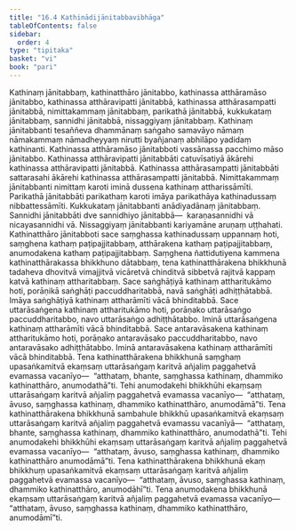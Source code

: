 ```yaml
---
title: "16.4 Kathinādijānitabbavibhāga"
tableOfContents: false
sidebar:
  order: 4
type: "tipitaka"
basket: "vi"
book: "pari"
---
```



<DynamicBreadcrumb />

<Division number="412" book="pari" e="ch" v="5" p="308">

<Paragraph number="1904" book="pari">
Kathinaṃ jānitabbaṃ, kathinatthāro jānitabbo, kathinassa atthāramāso jānitabbo, kathinassa atthāravipatti jānitabbā, kathinassa atthārasampatti jānitabbā, nimittakammaṃ jānitabbaṃ, parikathā jānitabbā, kukkukataṃ jānitabbaṃ, sannidhi jānitabbā, nissaggiyaṃ jānitabbaṃ.
</Paragraph>

<Paragraph number="1905" book="pari">
<Emphasis>Kathinaṃ jānitabban</Emphasis>ti tesaññeva dhammānaṃ saṅgaho samavāyo nāmaṃ nāmakammaṃ nāmadheyyaṃ nirutti byañjanaṃ abhilāpo yadidaṃ kathinanti.
</Paragraph>

<Paragraph number="1906" book="pari">
<Emphasis>Kathinassa atthāramāso jānitabbo</Emphasis>ti vassānassa pacchimo māso jānitabbo.
</Paragraph>

<Paragraph number="1907" book="pari">
<Emphasis>Kathinassa atthāravipatti jānitabbā</Emphasis>ti catuvīsatiyā ākārehi kathinassa atthāravipatti jānitabbā.
</Paragraph>

<Paragraph number="1908" book="pari">
<Emphasis>Kathinassa atthārasampatti jānitabbā</Emphasis>ti sattarasahi ākārehi kathinassa atthārasampatti jānitabbā.
</Paragraph>

<Paragraph number="1909" book="pari">
<Emphasis>Nimittakammaṃ jānitabban</Emphasis>ti nimittaṃ karoti iminā dussena kathinaṃ attharissāmīti.
</Paragraph>

<Paragraph number="1910" book="pari">
<Emphasis>Parikathā jānitabbā</Emphasis>ti parikathaṃ karoti imāya parikathāya kathinadussaṃ nibbattessāmīti.
</Paragraph>

<Paragraph number="1911" book="pari">
<Emphasis>Kukkukataṃ jānitabban</Emphasis>ti anādiyadānaṃ jānitabbaṃ.
</Paragraph>

<Paragraph number="1912" book="pari">
<Emphasis>Sannidhi jānitabbā</Emphasis>ti dve sannidhiyo jānitabbā—  karaṇasannidhi vā nicayasannidhi vā.
</Paragraph>

<Paragraph number="1913" book="pari">
<Emphasis>Nissaggiyaṃ jānitabban</Emphasis>ti kariyamāne aruṇaṃ uṭṭhahati.
</Paragraph>

<Paragraph number="1914" book="pari">
<Emphasis>Kathinatthāro jānitabbo</Emphasis>ti sace saṃghassa kathinadussaṃ uppannaṃ hoti, saṃghena kathaṃ paṭipajjitabbaṃ, atthārakena kathaṃ paṭipajjitabbaṃ, anumodakena kathaṃ paṭipajjitabbaṃ.
</Paragraph>

</Division>
<Division number="413" book="pari" e="ch" v="5" p="308">

<Paragraph number="1915" book="pari">
Saṃghena ñattidutiyena kammena kathinatthārakassa bhikkhuno dātabbaṃ, tena kathinatthārakena bhikkhunā tadaheva dhovitvā vimajjitvā vicāretvā chinditvā sibbetvā rajitvā kappaṃ katvā kathinaṃ attharitabbaṃ. Sace saṅghāṭiyā kathinaṃ attharitukāmo hoti, porāṇikā saṅghāṭi paccuddharitabbā, navā saṅghāṭi adhiṭṭhātabbā. Imāya saṅghāṭiyā kathinaṃ attharāmīti vācā bhinditabbā. Sace uttarāsaṅgena kathinaṃ attharitukāmo hoti, porāṇako uttarāsaṅgo paccuddharitabbo, navo uttarāsaṅgo adhiṭṭhātabbo. Iminā uttarāsaṅgena kathinaṃ attharāmīti vācā bhinditabbā. Sace antaravāsakena kathinaṃ attharitukāmo hoti, porāṇako antaravāsako paccuddharitabbo, navo antaravāsako adhiṭṭhātabbo. Iminā antaravāsakena kathinaṃ attharāmīti vācā bhinditabbā. Tena kathinatthārakena bhikkhunā saṃghaṃ upasaṅkamitvā ekaṃsaṃ uttarāsaṅgaṃ karitvā añjaliṃ paggahetvā evamassa vacanīyo—  “atthataṃ, bhante, saṃghassa kathinaṃ, dhammiko kathinatthāro, anumodathā”ti. Tehi anumodakehi bhikkhūhi ekaṃsaṃ uttarāsaṅgaṃ karitvā añjaliṃ paggahetvā evamassa vacanīyo—  “atthataṃ, āvuso, saṃghassa kathinaṃ, dhammiko kathinatthāro, anumodāmā”ti. Tena kathinatthārakena bhikkhunā sambahule bhikkhū upasaṅkamitvā ekaṃsaṃ uttarāsaṅgaṃ karitvā añjaliṃ paggahetvā evamassu vacanīyā—  “atthataṃ, bhante, saṃghassa kathinaṃ, dhammiko kathinatthāro, anumodathā”ti. Tehi anumodakehi bhikkhūhi ekaṃsaṃ uttarāsaṅgaṃ karitvā añjaliṃ paggahetvā evamassa vacanīyo—  “atthataṃ, āvuso, saṃghassa kathinaṃ, dhammiko kathinatthāro anumodāmā”ti. Tena kathinatthārakena bhikkhunā ekaṃ bhikkhuṃ upasaṅkamitvā ekaṃsaṃ uttarāsaṅgaṃ karitvā añjaliṃ paggahetvā evamassa vacanīyo—  “atthataṃ, āvuso, saṃghassa kathinaṃ, dhammiko kathinatthāro, anumodāhī”ti. Tena anumodakena bhikkhunā ekaṃsaṃ uttarāsaṅgaṃ karitvā añjaliṃ paggahetvā evamassa vacanīyo—  “atthataṃ, āvuso, saṃghassa kathinaṃ, dhammiko kathinatthāro, anumodāmī”ti.
</Paragraph>
</Division>